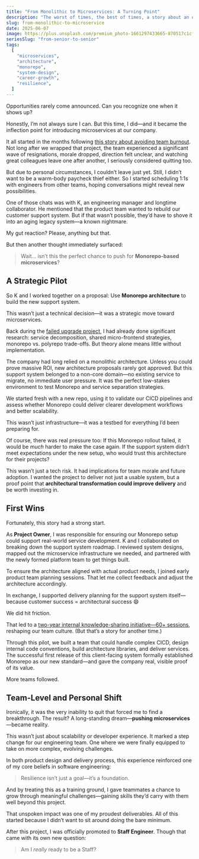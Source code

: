 ```yaml
---
title: "From Monolithic to Microservices: A Turning Point"
description: "The worst of times, the best of times, a story about an opportunity hidden in a crisis."
slug: from-monolithic-to-microservice
date: 2025-06-07
image: https://plus.unsplash.com/premium_photo-1661297433665-870517c1cf6f?q=80&w=880&auto=format&fit=crop&ixlib=rb-4.1.0&ixid=M3wxMjA3fDB8MHxwaG90by1wYWdlfHx8fGVufDB8fHx8fA%3D%3D
seriesSlug: "from-senior-to-senior"
tags:
  [
    "microservices",
    "architecture",
    "monorepo",
    "system-design",
    "career-growth",
    "resilience",
  ]
---
```


Opportunities rarely come announced.
Can you recognize one when it shows up?

Honestly, I’m not always sure I can.
But this time, I did—and it became the inflection point for introducing microservices at our company.

<Spacer />

It all started in the months following [this story about avoiding team burnout](/en/posts/avoid-team-burnout).
Not long after we wrapped that project, the team experienced a significant wave of resignations, morale dropped, direction felt unclear, and watching great colleagues leave one after another, I seriously considered quitting too.

But due to personal circumstances, I couldn’t leave just yet.
Still, I didn’t want to be a warm-body paycheck thief either.
So I started scheduling 1:1s with engineers from other teams, hoping conversations might reveal new possibilities.

<Spacer />

One of those chats was with K, an engineering manager and longtime collaborator.
He mentioned that the product team wanted to rebuild our customer support system.
But if that wasn’t possible, they’d have to shove it into an aging legacy system—a known nightmare.

My gut reaction? Please, anything but that.

But then another thought immediately surfaced:

> Wait… isn’t this the perfect chance to push for **Monorepo-based microservices**?

## A Strategic Pilot

So K and I worked together on a proposal:
Use **Monorepo architecture** to build the new support system.

This wasn’t just a technical decision—it was a strategic move toward microservices.

Back during the [failed upgrade project](/en/posts/turn-frustration-into-team-alignment), I had already done significant research:
service decomposition, shared micro-frontend strategies, monorepo vs. polyrepo trade-offs.
But theory alone means little without implementation.

The company had long relied on a monolithic architecture. Unless you could prove massive ROI, new architecture proposals rarely got approved. But this support system belonged to a non-core domain—no existing service to migrate, no immediate user pressure. It was the perfect low-stakes environment to test Monorepo and service separation strategies.

<Spacer />

We started fresh with a new repo, using it to validate our CICD pipelines and assess whether Monorepo could deliver clearer development workflows and better scalability.

This wasn’t just infrastructure—it was a testbed for everything I’d been preparing for.

Of course, there was real pressure too:
If this Monorepo rollout failed, it would be _much_ harder to make the case again.
If the support system didn’t meet expectations under the new setup, who would trust this architecture for their projects?

This wasn’t just a tech risk.
It had implications for team morale and future adoption.
I wanted the project to deliver not just a usable system, but a proof point that **architectural transformation could improve delivery** and be worth investing in.

## First Wins

Fortunately, this story had a strong start.

As **Project Owner**, I was responsible for ensuring our Monorepo setup could support real-world service development.
K and I collaborated on breaking down the support system roadmap.
I reviewed system designs, mapped out the microservice infrastructure we needed, and partnered with the newly formed platform team to get things built.

To ensure the architecture aligned with actual product needs, I joined early product team planning sessions. That let me collect feedback and adjust the architecture accordingly.

In exchange, I supported delivery planning for the support system itself—because customer success = architectural success 😄

<Spacer />

We did hit friction.

That led to a [two-year internal knowledge-sharing initiative—60+ sessions](/en/posts/knowledge-sharing-journey), reshaping our team culture. (But that’s a story for another time.)

Through this pilot, we built a team that could handle complex CICD, design internal code conventions, build architecture libraries, and deliver services.
The successful first release of this client-facing system formally established Monorepo as our new standard—and gave the company real, visible proof of its value.

More teams followed.

## Team-Level and Personal Shift

Ironically, it was the very inability to quit that forced me to find a breakthrough.
The result? A long-standing dream—**pushing microservices**—became reality.

This wasn’t just about scalability or developer experience.
It marked a step change for our engineering team.
One where we were finally equipped to take on more complex, evolving challenges.

<Spacer />

In both product design and delivery process, this experience reinforced one of my core beliefs in software engineering:

> Resilience isn’t just a goal—it’s a foundation.

<Spacer />

And by treating this as a training ground, I gave teammates a chance to grow through meaningful challenges—gaining skills they’d carry with them well beyond this project.

That unspoken impact was one of my proudest deliverables.
All of this started because I didn’t want to sit around doing the bare minimum.

<Spacer />

After this project, I was officially promoted to **Staff Engineer**.
Though that came with its own new question:

> Am I _really_ ready to be a Staff?
